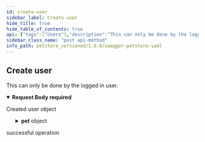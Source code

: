 ```yaml
---
id: create-user
sidebar_label: Create user
hide_title: true
hide_table_of_contents: true
api: {"tags":["Users"],"description":"This can only be done by the logged in user.","operationId":"createUser","responses":{"default":{"description":"successful operation"}},"requestBody":{"content":{"application/json":{"schema":{"type":"object","properties":{"id":{"type":"integer","format":"int64","readOnly":true},"pet":{"oneOf":[{"type":"object","required":["name","photoUrls"],"discriminator":{"propertyName":"petType","mapping":{"cat":"#/components/schemas/Cat","dog":"#/components/schemas/Dog","bee":"#/components/schemas/HoneyBee"}},"properties":{"id":{"externalDocs":{"description":"Find more info here","url":"https://example.com"},"description":"Pet ID","allOf":[{"type":"integer","format":"int64","readOnly":true}]},"category":{"description":"Categories this pet belongs to","allOf":[{"type":"object","properties":{"id":{"description":"Category ID","allOf":[{"type":"integer","format":"int64","readOnly":true}]},"name":{"description":"Category name","type":"string","minLength":1},"sub":{"description":"Test Sub Category","type":"object","properties":{"prop1":{"type":"string","description":"Dumb Property"}}}},"xml":{"name":"Category"}}]},"name":{"description":"The name given to a pet","type":"string","example":"Guru"},"photoUrls":{"description":"The list of URL to a cute photos featuring pet","type":"array","maxItems":20,"xml":{"name":"photoUrl","wrapped":true},"items":{"type":"string","format":"url"}},"friend":{"allOf":["circular()"]},"tags":{"description":"Tags attached to the pet","type":"array","minItems":1,"xml":{"name":"tag","wrapped":true},"items":{"type":"object","properties":{"id":{"description":"Tag ID","allOf":[{"type":"integer","format":"int64","readOnly":true}]},"name":{"description":"Tag name","type":"string","minLength":1}},"xml":{"name":"Tag"}}},"status":{"type":"string","description":"Pet status in the store","enum":["available","pending","sold"]},"petType":{"description":"Type of a pet","type":"string","oneOf":[{"title":"cat","description":"A representation of a cat","allOf":["circular()",{"type":"object","properties":{"huntingSkill":{"type":"string","description":"The measured skill for hunting","default":"lazy","example":"adventurous","enum":["clueless","lazy","adventurous","aggressive"]}},"required":["huntingSkill"]}]},{"title":"dog","description":"A representation of a dog","allOf":["circular()",{"type":"object","properties":{"packSize":{"type":"integer","format":"int32","description":"The size of the pack the dog is from","default":1,"minimum":1}},"required":["packSize"]}]},{"title":"bee","description":"A representation of a honey bee","allOf":["circular()",{"type":"object","properties":{"honeyPerDay":{"type":"number","description":"Average amount of honey produced per day in ounces","example":3.14,"multipleOf":0.01}},"required":["honeyPerDay"]}]}]}},"xml":{"name":"Pet"}},{"type":"object","properties":{"id":{"description":"Tag ID","allOf":[{"type":"integer","format":"int64","readOnly":true}]},"name":{"description":"Tag name","type":"string","minLength":1}},"xml":{"name":"Tag"}}]},"username":{"description":"User supplied username","type":"string","minLength":4,"example":"John78"},"firstName":{"description":"User first name","type":"string","minLength":1,"example":"John"},"lastName":{"description":"User last name","type":"string","minLength":1,"example":"Smith"},"email":{"description":"User email address","type":"string","format":"email","example":"john.smith@example.com"},"password":{"type":"string","description":"User password, MUST contain a mix of upper and lower case letters, as well as digits","format":"password","minLength":8,"pattern":"/(?=.*[a-z])(?=.*[A-Z])(?=.*[0-9])/","example":"drowssaP123"},"phone":{"description":"User phone number in international format","type":"string","pattern":"/^\\+(?:[0-9]-?){6,14}[0-9]$/","example":"+1-202-555-0192"},"userStatus":{"description":"User status","type":"integer","format":"int32"}},"xml":{"name":"User"}}}},"description":"Created user object","required":true},"parameters":[],"method":"post","path":"/user","servers":[{"url":"https://petstore.swagger.io/v2","description":"Default server"},{"url":"https://petstore.swagger.io/sandbox","description":"Sandbox server"}],"securitySchemes":{"petstore_auth":{"description":"Get access to data while protecting your account credentials.\nOAuth2 is also a safer and more secure way to give you access.\n","type":"oauth2","flows":{"implicit":{"authorizationUrl":"http://petstore.swagger.io/api/oauth/dialog","scopes":{"write:pets":"modify pets in your account","read:pets":"read your pets"}}}},"api_key":{"description":"For this sample, you can use the api key `special-key` to test the authorization filters.\n","type":"apiKey","name":"api_key","in":"header"}},"jsonRequestBodyExample":{"id":0,"username":"John78","firstName":"John","lastName":"Smith","email":"john.smith@example.com","password":"drowssaP123","phone":"+1-202-555-0192","userStatus":0},"info":{"description":"This is a sample server Petstore server.\nYou can find out more about Swagger at\n[http://swagger.io](http://swagger.io) or on [irc.freenode.net, #swagger](http://swagger.io/irc/).\nFor this sample, you can use the api key `special-key` to test the authorization filters.\n\n## Introduction\nThis API is documented in **OpenAPI format** and is based on\n[Petstore sample](http://petstore.swagger.io/) provided by [swagger.io](http://swagger.io) team.\nIt was **extended** to illustrate features of [generator-openapi-repo](https://github.com/Rebilly/generator-openapi-repo)\ntool and [ReDoc](https://github.com/Redocly/redoc) documentation. In addition to standard\nOpenAPI syntax we use a few [vendor extensions](https://github.com/Redocly/redoc/blob/master/docs/redoc-vendor-extensions.md).\n\n## OpenAPI Specification\nThis API is documented in **OpenAPI format** and is based on\n[Petstore sample](http://petstore.swagger.io/) provided by [swagger.io](http://swagger.io) team.\nIt was **extended** to illustrate features of [generator-openapi-repo](https://github.com/Rebilly/generator-openapi-repo)\ntool and [ReDoc](https://github.com/Redocly/redoc) documentation. In addition to standard\nOpenAPI syntax we use a few [vendor extensions](https://github.com/Redocly/redoc/blob/master/docs/redoc-vendor-extensions.md).\n\n## Cross-Origin Resource Sharing\nThis API features Cross-Origin Resource Sharing (CORS) implemented in compliance with  [W3C spec](https://www.w3.org/TR/cors/).\nAnd that allows cross-domain communication from the browser.\nAll responses have a wildcard same-origin which makes them completely public and accessible to everyone, including any code on any site.\n\n## Authentication\n\nPetstore offers two forms of authentication:\n  - API Key\n  - OAuth2\nOAuth2 - an open protocol to allow secure authorization in a simple\nand standard method from web, mobile and desktop applications.\n","version":"1.0.0","title":"Swagger Petstore YAML","termsOfService":"http://swagger.io/terms/","contact":{"name":"API Support","email":"apiteam@swagger.io","url":"https://github.com/Redocly/redoc"},"x-logo":{"url":"https://redocly.github.io/redoc/petstore-logo.png","altText":"Petstore logo"},"license":{"name":"Apache 2.0","url":"http://www.apache.org/licenses/LICENSE-2.0.html"}},"postman":{"name":"Create user","description":{"content":"This can only be done by the logged in user.","type":"text/plain"},"url":{"path":["user"],"host":["{{baseUrl}}"],"query":[],"variable":[]},"header":[{"key":"Content-Type","value":"application/json"}],"method":"POST","body":{"mode":"raw","raw":"\"\"","options":{"raw":{"language":"json"}}}}}
sidebar_class_name: "post api-method"
info_path: petstore_versioned/1.0.0/swagger-petstore-yaml
---
```



## Create user



This can only be done by the logged in user.

<details style={{}} data-collapsed={false} open={true}><summary style={{"textAlign":"left"}}><strong>Request Body</strong><strong style={{"fontSize":"var(--ifm-code-font-size)","color":"var(--openapi-required)"}}> required</strong></summary><div style={{"textAlign":"left","marginLeft":"1rem"}}><div style={{"marginTop":"1rem","marginBottom":"1rem"}}>

Created user object

</div></div><ul style={{"marginLeft":"1rem"}}><SchemaItem collapsible={false} name={"id"} required={false} schemaDescription={undefined} schemaName={"int64"} qualifierMessage={undefined}></SchemaItem><SchemaItem collapsible={true} className={"schemaItem"}><details style={{}}><summary style={{}}><strong>pet</strong><span style={{"opacity":"0.6"}}> object</span></summary><div style={{"marginLeft":"1rem"}}><li><div><span className={"badge badge--info"}>oneOf</span><SchemaTabs><TabItem label={"MOD1"} value={"0-item-properties"}><SchemaItem collapsible={false} name={"id"} required={[]} schemaDescription={undefined} schemaName={"object"} qualifierMessage={undefined}></SchemaItem><SchemaItem collapsible={true} className={"schemaItem"}><details style={{}}><summary style={{}}><strong>category</strong><span style={{"opacity":"0.6"}}> Category</span><strong style={{"fontSize":"var(--ifm-code-font-size)","color":"var(--openapi-required)"}}> required</strong></summary><div style={{"marginLeft":"1rem"}}><SchemaItem collapsible={false} name={"id"} required={false} schemaDescription={"Category ID"} schemaName={"int64"} qualifierMessage={undefined}></SchemaItem><SchemaItem collapsible={false} name={"name"} required={false} schemaDescription={"Category name"} schemaName={"string"} qualifierMessage={"**Possible values:** 1 ≤ length"}></SchemaItem><SchemaItem collapsible={true} className={"schemaItem"}><details style={{}}><summary style={{}}><strong>sub</strong><span style={{"opacity":"0.6"}}> object</span></summary><div style={{"marginLeft":"1rem"}}><div style={{"marginTop":".5rem","marginBottom":".5rem"}}>

Test Sub Category

</div><SchemaItem collapsible={false} name={"prop1"} required={false} schemaDescription={"Dumb Property"} schemaName={"string"} qualifierMessage={undefined}></SchemaItem></div></details></SchemaItem></div></details></SchemaItem><SchemaItem collapsible={false} name={"name"} required={true} schemaDescription={"The name given to a pet"} schemaName={"string"} qualifierMessage={undefined}></SchemaItem><SchemaItem collapsible={false} name={"photoUrls"} required={true} schemaDescription={"The list of URL to a cute photos featuring pet"} schemaName={"url[]"} qualifierMessage={undefined}></SchemaItem><SchemaItem collapsible={false} name={"friend"} required={[]} schemaDescription={undefined} schemaName={"circular()"} qualifierMessage={undefined}></SchemaItem><SchemaItem collapsible={true} className={"schemaItem"}><details style={{}}><summary style={{}}><strong>tags</strong><span style={{"opacity":"0.6"}}> Tag[]</span></summary><div style={{"marginLeft":"1rem"}}><div style={{"marginTop":".5rem","marginBottom":".5rem"}}>

Tags attached to the pet

</div><SchemaItem collapsible={false} name={"id"} required={[]} schemaDescription={undefined} schemaName={"object"} qualifierMessage={undefined}></SchemaItem><SchemaItem collapsible={false} name={"name"} required={false} schemaDescription={"Tag name"} schemaName={"string"} qualifierMessage={"**Possible values:** 1 ≤ length"}></SchemaItem></div></details></SchemaItem><SchemaItem collapsible={false} name={"status"} required={false} schemaDescription={"Pet status in the store"} schemaName={"string"} qualifierMessage={"**Possible values:** [`available`, `pending`, `sold`]"}></SchemaItem><SchemaItem collapsible={true} className={"schemaItem"}><details style={{}}><summary style={{}}><strong>petType</strong><span style={{"opacity":"0.6"}}> object</span></summary><div style={{"marginLeft":"1rem"}}><div style={{"marginTop":".5rem","marginBottom":".5rem"}}>

Type of a pet

</div><li><div><span className={"badge badge--info"}>oneOf</span><SchemaTabs><TabItem label={"cat"} value={"0-item-properties"}><SchemaItem collapsible={false} name={"huntingSkill"} required={true} schemaDescription={"The measured skill for hunting"} schemaName={"string"} qualifierMessage={"**Possible values:** [`clueless`, `lazy`, `adventurous`, `aggressive`]"}></SchemaItem></TabItem><TabItem label={"dog"} value={"1-item-properties"}><SchemaItem collapsible={false} name={"packSize"} required={true} schemaDescription={"The size of the pack the dog is from"} schemaName={"int32"} qualifierMessage={"**Possible values:** 1 ≤ value"}></SchemaItem></TabItem><TabItem label={"bee"} value={"2-item-properties"}><SchemaItem collapsible={false} name={"honeyPerDay"} required={true} schemaDescription={"Average amount of honey produced per day in ounces"} schemaName={"number"} qualifierMessage={undefined}></SchemaItem></TabItem></SchemaTabs></div></li></div></details></SchemaItem></TabItem><TabItem label={"MOD2"} value={"1-item-properties"}><SchemaItem collapsible={false} name={"id"} required={[]} schemaDescription={undefined} schemaName={"object"} qualifierMessage={undefined}></SchemaItem><SchemaItem collapsible={false} name={"name"} required={false} schemaDescription={"Tag name"} schemaName={"string"} qualifierMessage={"**Possible values:** 1 ≤ length"}></SchemaItem></TabItem></SchemaTabs></div></li></div></details></SchemaItem><SchemaItem collapsible={false} name={"username"} required={false} schemaDescription={"User supplied username"} schemaName={"string"} qualifierMessage={"**Possible values:** 4 ≤ length"}></SchemaItem><SchemaItem collapsible={false} name={"firstName"} required={false} schemaDescription={"User first name"} schemaName={"string"} qualifierMessage={"**Possible values:** 1 ≤ length"}></SchemaItem><SchemaItem collapsible={false} name={"lastName"} required={false} schemaDescription={"User last name"} schemaName={"string"} qualifierMessage={"**Possible values:** 1 ≤ length"}></SchemaItem><SchemaItem collapsible={false} name={"email"} required={false} schemaDescription={"User email address"} schemaName={"email"} qualifierMessage={undefined}></SchemaItem><SchemaItem collapsible={false} name={"password"} required={false} schemaDescription={"User password, MUST contain a mix of upper and lower case letters, as well as digits"} schemaName={"password"} qualifierMessage={"**Possible values:** 8 ≤ length, Value must match regular expression `/(?=.*[a-z])(?=.*[A-Z])(?=.*[0-9])/`"}></SchemaItem><SchemaItem collapsible={false} name={"phone"} required={false} schemaDescription={"User phone number in international format"} schemaName={"string"} qualifierMessage={"**Possible values:** Value must match regular expression `/^\\+(?:[0-9]-?){6,14}[0-9]$/`"}></SchemaItem><SchemaItem collapsible={false} name={"userStatus"} required={false} schemaDescription={"User status"} schemaName={"int32"} qualifierMessage={undefined}></SchemaItem></ul></details><div><ApiTabs><TabItem label={"default"} value={"default"}><div>

successful operation

</div><div></div></TabItem></ApiTabs></div>
      